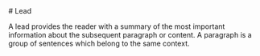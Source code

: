 
<Meta of={LeadStories} />

<div className="docs-title">
  # Lead

  <link-design of={JSON.stringify(LeadStories)}></link-design>
</div>

<PackageTag meta={meta}/>

<div>
  A lead provides the reader with a summary of the most important information about the subsequent
  paragraph or content. A paragraph is a group of sentences which belong to the same context.
</div>

<Canvas of={LeadStories.Default} sourceState="shown" />
<StylesPackageImport components={['lead']} />
